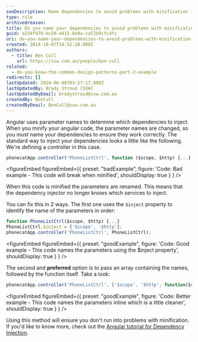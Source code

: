 ```yaml
---
seoDescription: Name dependencies to avoid problems with minification in Angular, ensuring correct injection of services even after code optimization.
type: rule
archivedreason:
title: Do you name your dependencies to avoid problems with minification?
guid: a234f979-bc20-4415-8e9a-caf2b9cfc4fc
uri: do-you-name-your-dependencies-to-avoid-problems-with-minification
created: 2014-10-07T14:52:28.000Z
authors:
  - title: Ben Cull
    url: https://ssw.com.au/people/ben-cull
related:
  - do-you-know-the-common-design-patterns-part-2-example
redirects: []
lastUpdated: 2024-06-08T03:27:17.000Z
lastUpdatedBy: Brady Stroud [SSW]
lastUpdatedByEmail: bradystroud@ssw.com.au
createdBy: BenCull
createdByEmail: BenCull@ssw.com.au
---
```


Angular uses parameter names to determine which dependencies to inject. When you minify your angular code, the parameter names are changed, so you must name your dependencies to ensure they work correctly.
The standard way to inject your dependencies looks a little like the following. We're defining a controller in this case.

```js
phonecatApp.controller('PhoneListCtrl', function ($scope, $http) {...}
```

<figureEmbed figureEmbed={{
  preset: "badExample",
  figure: 'Code: Bad example - This code will break when minified',
  shouldDisplay: true
} } />


When this code is minified the parameters are renamed. This means that the dependency injector no longer knows which services to inject.

You can fix this in 2 ways. The first one uses the `$inject` property to identify the name of the parameters in order:

```js
function PhoneListCtrl($scope, $http) {...}
PhoneListCtrl.$inject = ['$scope', '$http'];
phonecatApp.controller('PhoneListCtrl', PhoneListCtrl);
```

<figureEmbed figureEmbed={{
  preset: "goodExample",
  figure: 'Code: Good example - This code names the parameters using the $inject property',
  shouldDisplay: true
} } />


The second and **preferred** option is to pass an array containing the names, followed by the function itself. Take a look:

```js
phonecatApp.controller('PhoneListCtrl', ['$scope', '$http', function($scope, $http) {...}]);
```

<figureEmbed figureEmbed={{
  preset: "goodExample",
  figure: 'Code: Better example - This code names the parameters inline which is a little cleaner',
  shouldDisplay: true
} } />


Using this method will ensure you don't run into problems with minification. If you'd like to know more, check out the [Angular tutorial for Dependency Injection](https://docs.angularjs.org/tutorial/step_05).
